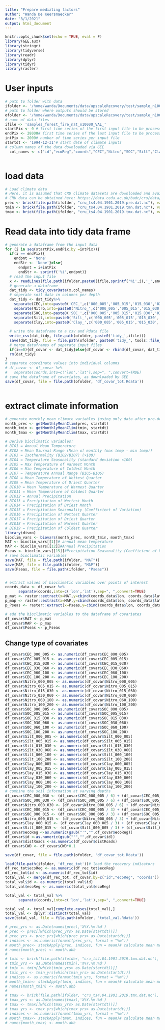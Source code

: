 ```yaml
---
title: "Prepare mediating factors"
author: "Wanda De Keersmaecker"
date: "3/1/2021"
output: html_document
---
```


```r
knitr::opts_chunk$set(echo = TRUE, eval = F)
library(GEE.aux)
library(stringr)
library(tidyverse)
library(readr)
library(dplyr)
library(tidyr)
library(raster)
```

# User inputs
```r
# path to folder with data
ifolder <- '/home/wanda/Documents/data/upscaleRecovery/test/sample_n10000/'#'./inst/testdata/'
# path to folder where outputs should be stored
ofolder <- '/home/wanda/Documents/data/upscaleRecovery/test/sample_n10000/'#'./inst/testdata/'
# name of data files
ifile <- 'samples_forest_fire_nat_n10000_VAL_'
startPix <- 0 # first time series of the first input file to be processed
endPix <- 28000# first time series of the last input file to be processed
intPix <- 2000# number of time series per input file
startdt <- '1994-12-31'# start date of climate inputs 
# column names of the data downloaded via GEE
  col_names <- c("id","ecoReg","coords","CEC","Nitro","SOC","Silt","Clay","CWD","Elev","Slope","Aspect","TCmean500","TCmean1000","TCmean5000","TCsd500","TCsd1000","TCsd5000", "pop500","pop1000","pop5000","pop10000","distRoads","distSelRoads")
 
```

# load data
```r
# Load climate data
# Here, it is assumed that CRU climate datasets are downloaded and available in the input folder
# CRU data can be obtained here: https://data.ceda.ac.uk/badc/cru/data/cru_ts/cru_ts_4.04/data
prec <- brick(file.path(ifolder, "cru_ts4.04.1901.2019.pre.dat.nc"), varname="pre")
tmin <- brick(file.path(ifolder, "cru_ts4.04.1901.2019.tmn.dat.nc"), varname="tmn")
tmax <- brick(file.path(ifolder, "cru_ts4.04.1901.2019.tmx.dat.nc"), varname="tmx")
```

# Read data into tidy data frame
```r
# generate a dataframe from the input data 
for (i in seq(startPix,endPix,by =intPix)){
  if(i == endPix){
    endpnt = 'None'
    endStr <- 'None'}else{
      endpnt = i+intPix
      endStr <- sprintf('%i',endpnt)}
  # read the input file
  x <- readLines(file.path(ifolder,paste0(ifile,sprintf('%i',i),'_',endStr,'.csv')))
  # generate a dataframe
  dat_tidy <- tidy_covarData(x,col_names)
  # seperate soil data in columns per depth
  dat_tidy <- dat_tidy%>%
    separate(CEC,into=paste0('CEC_',c('000_005','005_015','015_030','030_060','060_100','100_200')),sep=", ",convert=TRUE) %>% 
    separate(Nitro,into=paste0('Nitro_',c('000_005','005_015','015_030','030_060','060_100','100_200')),sep=", ",convert=TRUE)%>% 
    separate(SOC,into=paste0('SOC_',c('000_005','005_015','015_030','030_060','060_100','100_200')),sep=", ",convert=TRUE)%>% 
    separate(Silt,into=paste0('Silt_',c('000_005','005_015','015_030','030_060','060_100','100_200')),sep=", ",convert=TRUE)%>% 
    separate(Clay,into=paste0('Clay_',c('000_005','005_015','015_030','030_060','060_100','100_200')),sep=", ",convert=TRUE)
  
  # write the dataframe to a csv and Rdata file
  write_csv(dat_tidy, file.path(ofolder, paste0('tidy_',ifile)))
  save(dat_tidy, file = file.path(ofolder, paste0('tidy_', tools::file_path_sans_ext(ifile), '.Rdata')))
  # merge dataframes of separate input files 
  if(i==0){df_covar <- dat_tidy}else{df_covar <- rbind(df_covar, dat_tidy)}
  rm(dat_tidy)
}
# separate coordinate values into individual columns
# df_covar <- df_covar %>%
#   separate(coords,into=c('lon','lat'),sep=", ",convert=TRUE)
# save the dataframe of covariates, as downloaded by GEE
save(df_covar, file = file.path(ofolder, 'df_covar_tot.Rdata'))
    
```

# extract climate information
```r
# generate monthly mean climate variables (using only data after pre-defined start date)
month_prec <- getMonthlyMeanClim(prec, startdt)
month_tmin <- getMonthlyMeanClim(tmin, startdt)
month_tmax <- getMonthlyMeanClim(tmax, startdt)

# Derive bioclimatic variables:
# BIO1 = Annual Mean Temperature
# BIO2 = Mean Diurnal Range (Mean of monthly (max temp - min temp))
# BIO3 = Isothermality (BIO2/BIO7) (×100)
# BIO4 = Temperature Seasonality (standard deviation ×100)
# BIO5 = Max Temperature of Warmest Month
# BIO6 = Min Temperature of Coldest Month
# BIO7 = Temperature Annual Range (BIO5-BIO6)
# BIO8 = Mean Temperature of Wettest Quarter
# BIO9 = Mean Temperature of Driest Quarter
# BIO10 = Mean Temperature of Warmest Quarter
# BIO11 = Mean Temperature of Coldest Quarter
# BIO12 = Annual Precipitation
# BIO13 = Precipitation of Wettest Month
# BIO14 = Precipitation of Driest Month
# BIO15 = Precipitation Seasonality (Coefficient of Variation)
# BIO16 = Precipitation of Wettest Quarter
# BIO17 = Precipitation of Driest Quarter
# BIO18 = Precipitation of Warmest Quarter
# BIO19 = Precipitation of Coldest Quarter
library(dismo)
bioclim_vars <- biovars(month_prec, month_tmin, month_tmax)
MAT <- bioclim_vars[[1]]# annual mean temperature
MAP <- bioclim_vars[[12]]#Annual Precipitation
Pseas <- bioclim_vars[[15]]#Precipitation Seasonality (Coefficient of Variation)
# save bioclimatic variables
save(MAT, file = file.path(ifolder, "MAT"))
save(MAP, file = file.path(ifolder, "MAP"))
save(Pseas, file = file.path(ifolder, "Pseas"))


# extract values of bioclimatic variables over points of interest
coords_data <- df_covar %>%
      separate(coords,into=c('lon','lat'),sep=", ",convert=TRUE)
p_mat <- raster::extract(x=MAT,y=cbind(coords_data$lon, coords_data$lat))
p_map <- raster::extract(x=MAP,y=cbind(coords_data$lon, coords_data$lat))
p_Pseas <- raster::extract(x=Pseas,y=cbind(coords_data$lon, coords_data$lat))

# add the bioclimatic variables to the dataframe of covariates
df_covar$MAT <- p_mat
df_covar$MAP <- p_map
df_covar$Pseas <- p_Pseas

```

## Change type of covariates
```r
df_covar$CEC_000_005 <- as.numeric(df_covar$CEC_000_005)
df_covar$CEC_005_015 <- as.numeric(df_covar$CEC_005_015)
df_covar$CEC_015_030 <- as.numeric(df_covar$CEC_015_030)
df_covar$CEC_030_060 <- as.numeric(df_covar$CEC_030_060)
df_covar$CEC_060_100 <- as.numeric(df_covar$CEC_060_100)
df_covar$CEC_100_200 <- as.numeric(df_covar$CEC_100_200)
df_covar$Nitro_000_005 <- as.numeric(df_covar$Nitro_000_005)
df_covar$Nitro_005_015 <- as.numeric(df_covar$Nitro_005_015)
df_covar$Nitro_015_030 <- as.numeric(df_covar$Nitro_015_030)
df_covar$Nitro_030_060 <- as.numeric(df_covar$Nitro_030_060)
df_covar$Nitro_060_100 <- as.numeric(df_covar$Nitro_060_100)
df_covar$Nitro_100_200 <- as.numeric(df_covar$Nitro_100_200)
df_covar$SOC_000_005 <- as.numeric(df_covar$SOC_000_005)
df_covar$SOC_005_015 <- as.numeric(df_covar$SOC_005_015)
df_covar$SOC_015_030 <- as.numeric(df_covar$SOC_015_030)
df_covar$SOC_030_060 <- as.numeric(df_covar$SOC_030_060)
df_covar$SOC_060_100 <- as.numeric(df_covar$SOC_060_100)
df_covar$SOC_100_200 <- as.numeric(df_covar$SOC_100_200)
df_covar$Silt_000_005 <- as.numeric(df_covar$Silt_000_005)
df_covar$Silt_005_015 <- as.numeric(df_covar$Silt_005_015)
df_covar$Silt_015_030 <- as.numeric(df_covar$Silt_015_030)
df_covar$Silt_030_060 <- as.numeric(df_covar$Silt_030_060)
df_covar$Silt_060_100 <- as.numeric(df_covar$Silt_060_100)
df_covar$Silt_100_200 <- as.numeric(df_covar$Silt_100_200)
df_covar$Clay_000_005 <- as.numeric(df_covar$Clay_000_005)
df_covar$Clay_005_015 <- as.numeric(df_covar$Clay_005_015)
df_covar$Clay_015_030 <- as.numeric(df_covar$Clay_015_030)
df_covar$Clay_030_060 <- as.numeric(df_covar$Clay_030_060)
df_covar$Clay_060_100 <- as.numeric(df_covar$Clay_060_100)
df_covar$Clay_100_200 <- as.numeric(df_covar$Clay_100_200)
# combine the soil information at varying depths
df_covar$CEC_000_030 <- (df_covar$CEC_000_005 / 6) + (df_covar$CEC_005_015/3) + (df_covar$CEC_015_030/2)
df_covar$SOC_000_030 <- (df_covar$SOC_000_005 / 6) + (df_covar$SOC_005_015/3) + (df_covar$SOC_015_030/2)
df_covar$Nitro_000_030 <- (df_covar$Nitro_000_005 / 6) + (df_covar$Nitro_005_015/3) + (df_covar$Nitro_015_030/2)
df_covar$CEC_000_015 <- (df_covar$CEC_000_005 / 3) + (df_covar$CEC_005_015*2/3) 
df_covar$SOC_000_015 <- (df_covar$SOC_000_005 / 3) + (df_covar$SOC_005_015*2/3) 
df_covar$Nitro_000_015 <- (df_covar$Nitro_000_005 / 3) + (df_covar$Nitro_005_015*2/3) 
df_covar$Clay_000_015 <- (df_covar$Clay_000_005 / 3) + (df_covar$Clay_005_015*2/3) 
df_covar$Silt_000_015 <- (df_covar$Silt_000_005 / 3) + (df_covar$Silt_005_015*2/3) 
df_covar$ecoReg <-as.numeric(gsub("'","",df_covar$ecoReg))
df_covar$id <-as.numeric(gsub("'","",df_covar$id))
df_covar$distRoads <-as.numeric(df_covar$distRoads)
df_covar$CWD <- df_covar$CWD*0.1

save(df_covar, file = file.path(ofolder, 'df_covar_tot.Rdata'))
```

```r
load(file.path(ifolder, 'df_rec_tot'))# load the recovery indicators
df_rec_tot$ecoReg <- as.numeric(df_rec_tot$ecoReg)
df_rec_tot$id <- as.numeric(df_rec_tot$id)
total_val <- merge(df_rec_tot, df_covar,by=c("id","ecoReg", "coords")) 
total_val$id <- as.numeric(total_val$id)
total_val$ecoReg <- as.numeric(total_val$ecoReg)

total_val <- total_val %>%
      separate(coords,into=c('lon','lat'),sep=", ",convert=TRUE)

total_val <- total_val[complete.cases(total_val),]
total_val <- dplyr::distinct(total_val)
save(total_val, file = file.path(ofolder, 'total_val.Rdata'))

```

```r
# prec_yrs <- as.Date(names(prec),'X%Y.%m.%d')
# prec <- prec[[which(prec_yrs> as.Date(startdt))]]
# prec_yrs <- prec_yrs[which(prec_yrs> as.Date(startdt))]
# indices <- as.numeric(format(prec_yrs, format = "%m"))
# month_prec<- stackApply(prec, indices, fun = mean)# calculate mean montlhy precipitation
# names(month_prec) <- month.abb
# 
# tmin <- brick(file.path(ifolder, "cru_ts4.04.1901.2019.tmn.dat.nc"), varname="tmn")
# tmin_yrs <- as.Date(names(tmin),'X%Y.%m.%d')
# tmin <- tmin[[which(tmin_yrs> as.Date(startdt))]]
# tmin_yrs <- tmin_yrs[which(tmin_yrs> as.Date(startdt))]
# indices <- as.numeric(format(tmin_yrs, format = "%m"))
# month_tmin<- stackApply(tmin, indices, fun = mean)# calculate mean montlhy minimum temperature
# names(month_tmin) <- month.abb
# 
# tmax <- brick(file.path(ifolder, "cru_ts4.04.1901.2019.tmx.dat.nc"), varname="tmx")
# tmax_yrs <- as.Date(names(tmax),'X%Y.%m.%d')
# tmax <- tmax[[which(tmax_yrs> as.Date(startdt))]]
# tmax_yrs <- tmax_yrs[which(tmax_yrs> as.Date(startdt))]
# indices <- as.numeric(format(tmax_yrs, format = "%m"))
# month_tmax<- stackApply(tmax, indices, fun = mean)# calculate mean montlhy maximum temperature
# names(month_tmax) <- month.abb
```
